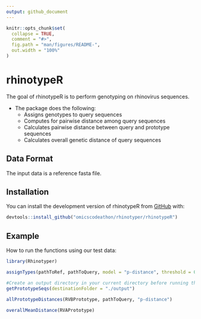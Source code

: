 ```yaml
---
output: github_document
---
```


```r
knitr::opts_chunk$set(
  collapse = TRUE,
  comment = "#>",
  fig.path = "man/figures/README-",
  out.width = "100%"
)
```

# rhinotypeR

<!-- badges: start -->
<!-- badges: end -->

The goal of rhinotypeR is to perform genotyping on rhinovirus sequences. 

- The package does the following:
  * Assigns genotypes to query sequences
  * Computes for pairwise distance among query sequences
  * Calculates pairwise distance between query and prototype sequences
  * Calculates overall genetic distance of query sequences
  
## Data Format
The input data is a reference fasta file. 

## Installation

You can install the development version of rhinotypeR from [GitHub](https://github.com) with:

``` r
devtools::install_github("omicscodeathon/rhinotyper/rhinotypeR")
```

## Example

How to run the functions using our test data:

```r
library(Rhinotyper)
```

```r
assignTypes(pathToRef, pathToQuery, model = "p-distance", threshold = 0.105)
```

```r
#Create an output directory in your current directory before running this function
getPrototypeSeqs(destinationFolder = "./output")
```

```r
allPrototypeDistances(RVBPrototype, pathToQuery, "p-distance")
```

```r
overallMeanDistance(RVAPrototype)
```

